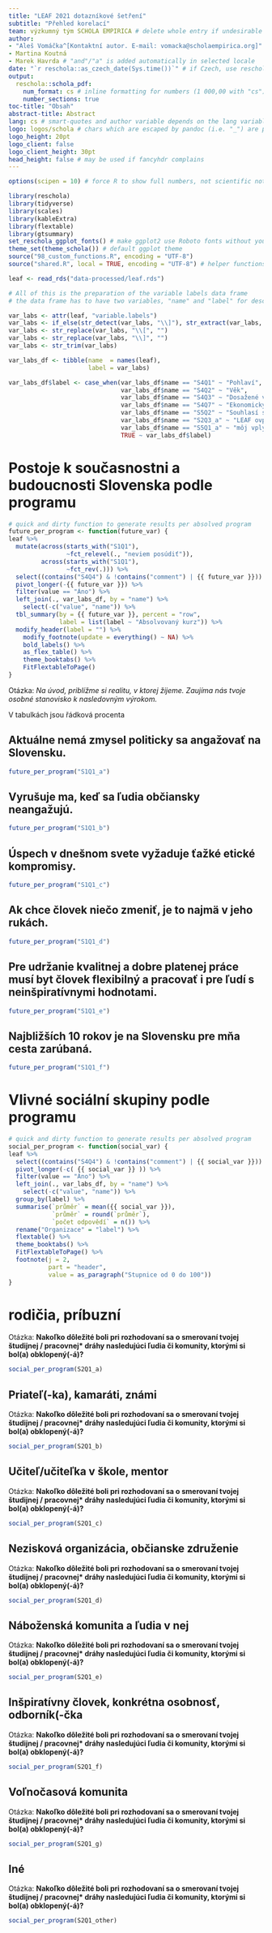 ```yaml
---
title: "LEAF 2021 dotazníkové šetření"
subtitle: "Přehled korelací"
team: výzkumný tým SCHOLA EMPIRICA # delete whole entry if undesirable
author:
- "Aleš Vomáčka^[Kontaktní autor. E-mail: vomacka@scholaempirica.org]" # complex entry must be quoted
- Martina Koutná
- Marek Havrda # "and"/"a" is added automatically in selected locale
date: "`r reschola::as_czech_date(Sys.time())`" # if Czech, use reschola::as_czech_date(Sys.time())
output: 
  reschola::schola_pdf:
    num_format: cs # inline formatting for numbers (1 000,00 with "cs")
    number_sections: true
toc-title: "Obsah"
abstract-title: Abstract
lang: cs # smart-quotes and author variable depends on the lang variable
logo: logos/schola # chars which are escaped by pandoc (i.e. "_") are prohibited
logo_height: 20pt
logo_client: false
logo_client_height: 30pt
head_height: false # may be used if fancyhdr complains 
---
```


```r
options(scipen = 10) # force R to show full numbers, not scientific notation

library(reschola)
library(tidyverse)
library(scales)
library(kableExtra)
library(flextable)
library(gtsummary)
set_reschola_ggplot_fonts() # make ggplot2 use Roboto fonts without you having to set it
theme_set(theme_schola()) # default ggplot theme
source("98_custom_functions.R", encoding = "UTF-8")
source("shared.R", local = TRUE, encoding = "UTF-8") # helper functions and shared code
```

```r
leaf <- read_rds("data-processed/leaf.rds")
```

```r
# All of this is the preparation of the variable labels data frame
# the data frame has to have two variables, "name" and "label" for desc_table() to function

var_labs <- attr(leaf, "variable.labels")
var_labs <- if_else(str_detect(var_labs, "\\]"), str_extract(var_labs, "(^.+)\\]"), var_labs)
var_labs <- str_replace(var_labs, "\\[", "")
var_labs <- str_replace(var_labs, "\\]", "")
var_labs <- str_trim(var_labs)

var_labs_df <- tibble(name  = names(leaf),
                      label = var_labs)

var_labs_df$label <- case_when(var_labs_df$name == "S4Q1" ~ "Pohlaví",
                               var_labs_df$name == "S4Q2" ~ "Věk",
                               var_labs_df$name == "S4Q3" ~ "Dosažené vzdělání",
                               var_labs_df$name == "S4Q7" ~ "Ekonomický profil",
                               var_labs_df$name == "S5Q2" ~ "Souhlasí s rozhovorem?",
                               var_labs_df$name == "S2Q3_a" ~ "LEAF ovplyvnil moju životnú cestu zásadným pozitívnym spôsobom\n(1 = určite nie, 6 = určite áno)",
                               var_labs_df$name == "S5Q1_a" ~ "môj vplyv na spoločenské dianie\n(1 = veľmi veľký vplyv, 5 = nulový vplyv)",
                               TRUE ~ var_labs_df$label)
```

# Postoje k současnostni a budoucnosti Slovenska podle programu

```r
# quick and dirty function to generate results per absolved program
future_per_program <- function(future_var) {
leaf %>% 
  mutate(across(starts_with("S1Q1"),
                ~fct_relevel(., "neviem posúdiť")),
         across(starts_with("S1Q1"),
                ~fct_rev(.))) %>% 
  select((contains("S4Q4") & !contains("comment") | {{ future_var }})) %>% 
  pivot_longer(-{{ future_var }}) %>% 
  filter(value == "Áno") %>%
  left_join(., var_labs_df, by = "name") %>% 
    select(-c("value", "name")) %>% 
  tbl_summary(by = {{ future_var }}, percent = "row",
              label = list(label ~ "Absolvovaný kurz")) %>% 
  modify_header(label = "") %>%
    modify_footnote(update = everything() ~ NA) %>%
    bold_labels() %>%
    as_flex_table() %>%
    theme_booktabs() %>%
    FitFlextableToPage()
}
```

Otázka: *Na úvod, priblížme si realitu, v ktorej žijeme. Zaujíma nás tvoje osobné stanovisko k nasledovným výrokom.*

V tabulkách jsou řádková procenta

## Aktuálne nemá zmysel politicky sa angažovať na Slovensku.

```r
future_per_program("S1Q1_a")
```

\newpage

## Vyrušuje ma, keď sa ľudia občiansky neangažujú.

```r
future_per_program("S1Q1_b")
```

\newpage

## Úspech v dnešnom svete vyžaduje ťažké etické kompromisy.

```r
future_per_program("S1Q1_c")
```

\newpage

## Ak chce človek niečo zmeniť, je to najmä v jeho rukách.

```r
future_per_program("S1Q1_d")
```

\newpage

## Pre udržanie kvalitnej a dobre platenej práce musí byt človek flexibilný a pracovať i pre ľudí s neinšpiratívnymi hodnotami.

```r
future_per_program("S1Q1_e")
```

\newpage

## Najbližších 10 rokov je na Slovensku pre mňa cesta zarúbaná.

```r
future_per_program("S1Q1_f")
```

\newpage

# Vlivné sociální skupiny podle programu

```r
# quick and dirty function to generate results per absolved program
social_per_program <- function(social_var) {
leaf %>% 
  select((contains("S4Q4") & !contains("comment") | {{ social_var }})) %>% 
  pivot_longer(-c( {{ social_var }} )) %>% 
  filter(value == "Áno") %>%
  left_join(., var_labs_df, by = "name") %>% 
    select(-c("value", "name")) %>% 
  group_by(label) %>% 
  summarise(`průměr` = mean({{ social_var }}),
            `průměr` = round(`průměr`),
            `počet odpovědí` = n()) %>% 
  rename("Organizace" = "label") %>% 
  flextable() %>%
  theme_booktabs() %>%
  FitFlextableToPage() %>% 
  footnote(j = 2,
           part = "header",
           value = as_paragraph("Stupnice od 0 do 100"))
}
```

# rodičia, príbuzní

Otázka: **Nakoľko dôležité boli pri rozhodovaní sa o smerovaní tvojej študijnej / pracovnej* dráhy nasledujúci ľudia či komunity, ktorými si bol(a) obklopený(-á)?**

```r
social_per_program(S2Q1_a)
```

\newpage

## Priateľ(-ka), kamaráti, známi

Otázka: **Nakoľko dôležité boli pri rozhodovaní sa o smerovaní tvojej študijnej / pracovnej* dráhy nasledujúci ľudia či komunity, ktorými si bol(a) obklopený(-á)?**

```r
social_per_program(S2Q1_b)
```

\newpage

## Učiteľ/učiteľka v škole, mentor

Otázka: **Nakoľko dôležité boli pri rozhodovaní sa o smerovaní tvojej študijnej / pracovnej* dráhy nasledujúci ľudia či komunity, ktorými si bol(a) obklopený(-á)?**

```r
social_per_program(S2Q1_c)
```

\newpage

## Nezisková organizácia, občianske združenie

Otázka: **Nakoľko dôležité boli pri rozhodovaní sa o smerovaní tvojej študijnej / pracovnej* dráhy nasledujúci ľudia či komunity, ktorými si bol(a) obklopený(-á)?**

```r
social_per_program(S2Q1_d)
```

\newpage

## Náboženská komunita a ľudia v nej

Otázka: **Nakoľko dôležité boli pri rozhodovaní sa o smerovaní tvojej študijnej / pracovnej* dráhy nasledujúci ľudia či komunity, ktorými si bol(a) obklopený(-á)?**

```r
social_per_program(S2Q1_e)
```

\newpage

## Inšpiratívny človek, konkrétna osobnosť,  odborník(-čka

Otázka: **Nakoľko dôležité boli pri rozhodovaní sa o smerovaní tvojej študijnej / pracovnej* dráhy nasledujúci ľudia či komunity, ktorými si bol(a) obklopený(-á)?**

```r
social_per_program(S2Q1_f)
```

\newpage

## Voľnočasová komunita

Otázka: **Nakoľko dôležité boli pri rozhodovaní sa o smerovaní tvojej študijnej / pracovnej* dráhy nasledujúci ľudia či komunity, ktorými si bol(a) obklopený(-á)?**

```r
social_per_program(S2Q1_g)
```

\newpage

## Iné

Otázka: **Nakoľko dôležité boli pri rozhodovaní sa o smerovaní tvojej študijnej / pracovnej* dráhy nasledujúci ľudia či komunity, ktorými si bol(a) obklopený(-á)?**

```r
social_per_program(S2Q1_other)
```
